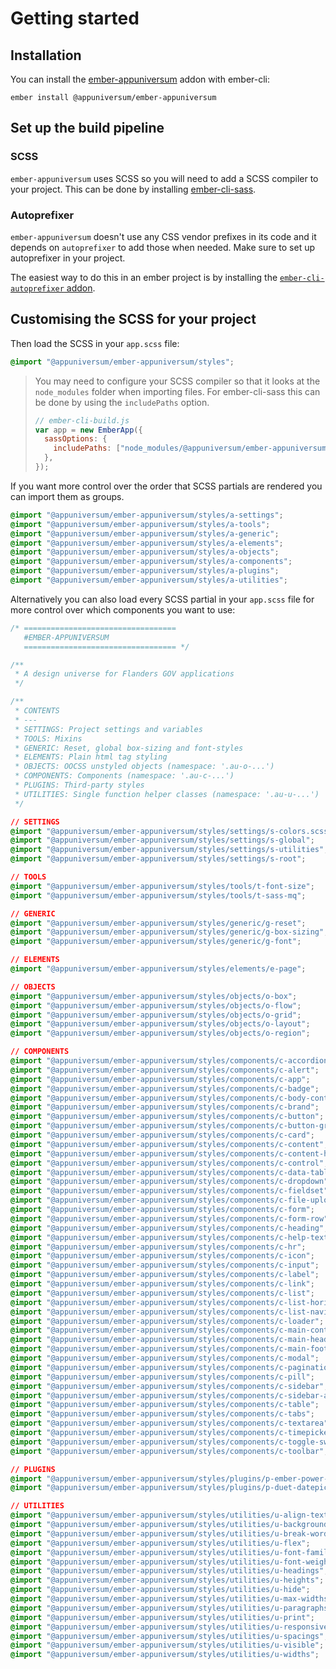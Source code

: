 
<Meta title="Outline/Getting started" />

<style>{`
  .sbdocs-p,
  .sbdocs-ul,
  .sbdocs-li,
  .sbdocs-p code {
    font-weight: 400;
    font-size: 1.6rem;
  }

  .sbdocs-a {
    display: inline-flex;
    align-items: center;
    font-family: var(--au-font);
    transition: color var(--au-transition), text-decoration var(--au-transition);
    font-weight: var(--au-regular);
    text-decoration: underline;
    text-decoration-color: var(--au-blue-300);
    color: var(--au-blue-700);
  }

  .sbdocs-a:visited {
    color: var(--au-blue-700);
  }

  .sbdocs-a:hover,
  .sbdocs-a:focus {
    color: var(--au-blue-900);
    text-decoration-color: var(--au-blue-200);
  }

  .sbdocs-a:focus {
    outline: var(--au-outline);
    outline-offset: var(--au-outline-offset);
  }

  code {
    font-family: courier, monospace;
  }

  .os-content {
    background-color: var(--au-gray-100);
  }
`}</style>

# Getting started

## Installation

You can install the [ember-appuniversum](https://www.npmjs.com/package/@appuniversum/ember-appuniversum) addon with ember-cli:

`ember install @appuniversum/ember-appuniversum`

## Set up the build pipeline

### SCSS

`ember-appuniversum` uses SCSS so you will need to add a SCSS compiler to your project. This can be done by installing [ember-cli-sass](https://www.npmjs.com/package/ember-cli-sass).

### Autoprefixer

`ember-appuniversum` doesn't use any CSS vendor prefixes in its code and it depends on `autoprefixer` to add those when needed. Make sure to set up autoprefixer in your project.

The easiest way to do this in an ember project is by installing the [`ember-cli-autoprefixer` addon](https://github.com/kimroen/ember-cli-autoprefixer).

## Customising the SCSS for your project

Then load the SCSS in your `app.scss` file:

```css
@import "@appuniversum/ember-appuniversum/styles";
```

> You may need to configure your SCSS compiler so that it looks at the `node_modules` folder when importing files.
> For ember-cli-sass this can be done by using the `includePaths` option.
>
> ```js
> // ember-cli-build.js
> var app = new EmberApp({
>   sassOptions: {
>     includePaths: ["node_modules/@appuniversum/ember-appuniversum"], // just "node_modules" would also work, but it seems to slow (re)builds down a lot
>   },
> });
> ```

If you want more control over the order that SCSS partials are rendered you can import them as groups.

```css
@import "@appuniversum/ember-appuniversum/styles/a-settings";
@import "@appuniversum/ember-appuniversum/styles/a-tools";
@import "@appuniversum/ember-appuniversum/styles/a-generic";
@import "@appuniversum/ember-appuniversum/styles/a-elements";
@import "@appuniversum/ember-appuniversum/styles/a-objects";
@import "@appuniversum/ember-appuniversum/styles/a-components";
@import "@appuniversum/ember-appuniversum/styles/a-plugins";
@import "@appuniversum/ember-appuniversum/styles/a-utilities";
```

Alternatively you can also load every SCSS partial in your `app.scss` file for more control over which components you want to use:

```css
/* ==================================
   #EMBER-APPUNIVERSUM
   ================================== */

/**
 * A design universe for Flanders GOV applications
 */

/**
 * CONTENTS
 * ---
 * SETTINGS: Project settings and variables
 * TOOLS: Mixins
 * GENERIC: Reset, global box-sizing and font-styles
 * ELEMENTS: Plain html tag styling
 * OBJECTS: OOCSS unstyled objects (namespace: '.au-o-...')
 * COMPONENTS: Components (namespace: '.au-c-...')
 * PLUGINS: Third-party styles
 * UTILITIES: Single function helper classes (namespace: '.au-u-...')
 */

// SETTINGS
@import "@appuniversum/ember-appuniversum/styles/settings/s-colors.scss";
@import "@appuniversum/ember-appuniversum/styles/settings/s-global";
@import "@appuniversum/ember-appuniversum/styles/settings/s-utilities";
@import "@appuniversum/ember-appuniversum/styles/settings/s-root";

// TOOLS
@import "@appuniversum/ember-appuniversum/styles/tools/t-font-size";
@import "@appuniversum/ember-appuniversum/styles/tools/t-sass-mq";

// GENERIC
@import "@appuniversum/ember-appuniversum/styles/generic/g-reset";
@import "@appuniversum/ember-appuniversum/styles/generic/g-box-sizing";
@import "@appuniversum/ember-appuniversum/styles/generic/g-font";

// ELEMENTS
@import "@appuniversum/ember-appuniversum/styles/elements/e-page";

// OBJECTS
@import "@appuniversum/ember-appuniversum/styles/objects/o-box";
@import "@appuniversum/ember-appuniversum/styles/objects/o-flow";
@import "@appuniversum/ember-appuniversum/styles/objects/o-grid";
@import "@appuniversum/ember-appuniversum/styles/objects/o-layout";
@import "@appuniversum/ember-appuniversum/styles/objects/o-region";

// COMPONENTS
@import "@appuniversum/ember-appuniversum/styles/components/c-accordion";
@import "@appuniversum/ember-appuniversum/styles/components/c-alert";
@import "@appuniversum/ember-appuniversum/styles/components/c-app";
@import "@appuniversum/ember-appuniversum/styles/components/c-badge";
@import "@appuniversum/ember-appuniversum/styles/components/c-body-container";
@import "@appuniversum/ember-appuniversum/styles/components/c-brand";
@import "@appuniversum/ember-appuniversum/styles/components/c-button";
@import "@appuniversum/ember-appuniversum/styles/components/c-button-group";
@import "@appuniversum/ember-appuniversum/styles/components/c-card";
@import "@appuniversum/ember-appuniversum/styles/components/c-content";
@import "@appuniversum/ember-appuniversum/styles/components/c-content-header";
@import "@appuniversum/ember-appuniversum/styles/components/c-control";
@import "@appuniversum/ember-appuniversum/styles/components/c-data-table";
@import "@appuniversum/ember-appuniversum/styles/components/c-dropdown";
@import "@appuniversum/ember-appuniversum/styles/components/c-fieldset";
@import "@appuniversum/ember-appuniversum/styles/components/c-file-upload";
@import "@appuniversum/ember-appuniversum/styles/components/c-form";
@import "@appuniversum/ember-appuniversum/styles/components/c-form-row";
@import "@appuniversum/ember-appuniversum/styles/components/c-heading";
@import "@appuniversum/ember-appuniversum/styles/components/c-help-text";
@import "@appuniversum/ember-appuniversum/styles/components/c-hr";
@import "@appuniversum/ember-appuniversum/styles/components/c-icon";
@import "@appuniversum/ember-appuniversum/styles/components/c-input";
@import "@appuniversum/ember-appuniversum/styles/components/c-label";
@import "@appuniversum/ember-appuniversum/styles/components/c-link";
@import "@appuniversum/ember-appuniversum/styles/components/c-list";
@import "@appuniversum/ember-appuniversum/styles/components/c-list-horizontal";
@import "@appuniversum/ember-appuniversum/styles/components/c-list-navigation";
@import "@appuniversum/ember-appuniversum/styles/components/c-loader";
@import "@appuniversum/ember-appuniversum/styles/components/c-main-container";
@import "@appuniversum/ember-appuniversum/styles/components/c-main-header";
@import "@appuniversum/ember-appuniversum/styles/components/c-main-footer";
@import "@appuniversum/ember-appuniversum/styles/components/c-modal";
@import "@appuniversum/ember-appuniversum/styles/components/c-pagination";
@import "@appuniversum/ember-appuniversum/styles/components/c-pill";
@import "@appuniversum/ember-appuniversum/styles/components/c-sidebar";
@import "@appuniversum/ember-appuniversum/styles/components/c-sidebar-action";
@import "@appuniversum/ember-appuniversum/styles/components/c-table";
@import "@appuniversum/ember-appuniversum/styles/components/c-tabs";
@import "@appuniversum/ember-appuniversum/styles/components/c-textarea";
@import "@appuniversum/ember-appuniversum/styles/components/c-timepicker";
@import "@appuniversum/ember-appuniversum/styles/components/c-toggle-switch";
@import "@appuniversum/ember-appuniversum/styles/components/c-toolbar";

// PLUGINS
@import "@appuniversum/ember-appuniversum/styles/plugins/p-ember-power-select";
@import "@appuniversum/ember-appuniversum/styles/plugins/p-duet-datepicker";

// UTILITIES
@import "@appuniversum/ember-appuniversum/styles/utilities/u-align-text";
@import "@appuniversum/ember-appuniversum/styles/utilities/u-background";
@import "@appuniversum/ember-appuniversum/styles/utilities/u-break-word";
@import "@appuniversum/ember-appuniversum/styles/utilities/u-flex";
@import "@appuniversum/ember-appuniversum/styles/utilities/u-font-family";
@import "@appuniversum/ember-appuniversum/styles/utilities/u-font-weights";
@import "@appuniversum/ember-appuniversum/styles/utilities/u-headings";
@import "@appuniversum/ember-appuniversum/styles/utilities/u-heights";
@import "@appuniversum/ember-appuniversum/styles/utilities/u-hide";
@import "@appuniversum/ember-appuniversum/styles/utilities/u-max-widths";
@import "@appuniversum/ember-appuniversum/styles/utilities/u-paragraphs";
@import "@appuniversum/ember-appuniversum/styles/utilities/u-print";
@import "@appuniversum/ember-appuniversum/styles/utilities/u-responsive-spacings";
@import "@appuniversum/ember-appuniversum/styles/utilities/u-spacings";
@import "@appuniversum/ember-appuniversum/styles/utilities/u-visible";
@import "@appuniversum/ember-appuniversum/styles/utilities/u-widths";
```

